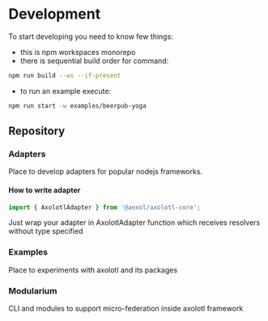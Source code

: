 # Development

To start developing you need to know few things:
- this is npm workspaces monorepo
- there is sequential build order for command:
```sh
npm run build --ws --if-present
```
- to run an example execute:
```sh
npm run start -w examples/beerpub-yoga
```

## Repository

### Adapters
Place to develop adapters for popular nodejs frameworks.
#### How to write adapter
```ts
import { AxolotlAdapter } from '@aexol/axolotl-core';
```

Just wrap your adapter in AxolotlAdapter function which receives resolvers without type specified

### Examples
Place to experiments with axolotl and its packages

### Modularium
CLI and modules to support micro-federation inside axolotl framework